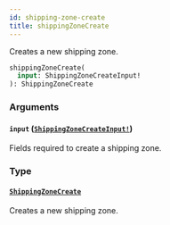 ```yaml
---
id: shipping-zone-create
title: shippingZoneCreate
---
```


Creates a new shipping zone.

```graphql
shippingZoneCreate(
  input: ShippingZoneCreateInput!
): ShippingZoneCreate

```

### Arguments

#### `input` ([`ShippingZoneCreateInput!`](/developer/api-reference/inputs/shipping-zone-create-input))

Fields required to create a shipping zone.

### Type

#### [`ShippingZoneCreate`](/developer/api-reference/objects/shipping-zone-create)

Creates a new shipping zone.
